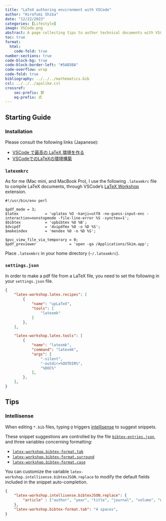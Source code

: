 ```yaml
---
title: "LaTeX authoring environment with VSCode"
author: "Hirofumi Shiba"
date: "12/22/2023"
categories: [Lifestyle]
image: VSCode.png
abstract: A page collecting tips to author technical documents with VSCode. Also including a starting guide.
toc: true
format:
  html:
    code-fold: true
number-sections: true
code-block-bg: true
code-block-border-left: "#5AB5BA"
code-overflow: wrap
code-fold: true
bibliography: ../../../mathematics.bib
csl: ../../../apalike.csl
crossref:
    sec-prefix: 節
    eq-prefix: 式
---
```


## Starting Guide

### Installation

Please consult the following links (Japanese):

* [VSCode で最高の LaTeX 環境を作る](https://qiita.com/rainbartown/items/d7718f12d71e688f3573)
* [VSCodeでのLaTeXの環境構築](https://zenn.dev/hash_yuki/articles/31855fbdb5fdf7)

### `latexmkrc`

As for me (Mac mini, and MacBook Pro), I use the following `.latexmkrc` file to compile LaTeX documents, through VSCode's [LaTeX Workshop](https://marketplace.visualstudio.com/items?itemName=James-Yu.latex-workshop) extension.

```.perl
#!/usr/bin/env perl

$pdf_mode = 3;
$latex            = 'uplatex %O -kanji=utf8 -no-guess-input-enc -interaction=nonstopmode -file-line-error %S -synctex=1';
$bibtex           = 'upbibtex %O %B';
$dvipdf           = 'dvipdfmx %O -o %D %S';
$makeindex        = 'mendex %O -o %D %S';

$pvc_view_file_via_temporary = 0;
$pdf_previewer               = 'open -ga /Applications/Skim.app';
```

Place `.latexmkrc` in your home directory (`~/.latexmkrc`).

### `settings.json`

In order to make a pdf file from a LaTeX file, you need to set the following in your `settings.json` file.

```.json

{
    "latex-workshop.latex.recipes": [
        {
            "name": "upLaTeX",
            "tools": [
                "latexmk"
            ]
        },
    ],

    "latex-workshop.latex.tools": [
        {
            "name": "latexmk",
            "command": "latexmk",
            "args": [
                "-silent",
                "-outdir=%OUTDIR%",
                "%DOC%"
            ],
        },
    ],
}
```

## Tips

### Intellisense

When editing `*.bib` files, typing `@` triggers [intellisense](https://github.com/James-Yu/LaTeX-Workshop/wiki/Intellisense) to suggest snippets.

These snippet suggestions are controlled by the file [`bibtex-entries.json`](https://github.com/James-Yu/LaTeX-Workshop/blob/master/data/bibtex-entries.json), and three variables concerning formatting: 

* [`latex-workshop.bibtex-format.tab`](https://github.com/James-Yu/LaTeX-Workshop/wiki/Format#latex-workshopbibtex-formattab)
* [`latex-workshop.bibtex-format.surround`](https://github.com/James-Yu/LaTeX-Workshop/wiki/Format#latex-workshopbibtex-formatsurround)
* [`latex-workshop.bibtex-format.case`](https://github.com/James-Yu/LaTeX-Workshop/wiki/Format#latex-workshopbibtex-formatcase)

You can customize the variable `latex-workshop.intellisense.bibtexJSON.replace` to modify the default fields included in the snippet auto-completion.

```.json
{
    "latex-workshop.intellisense.bibtexJSON.replace": {
        "article" : ["author", "year", "title", "journal", "volume", "number", "pages", "url"]
    },
    "latex-workshop.bibtex-format.tab": "4 spaces",
}
```

